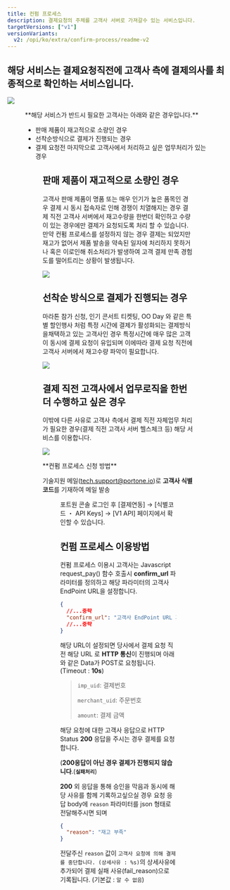 ```yaml
---
title: 컨펌 프로세스
description: 결제요청의 주체를 고객사 서버로 가져갈수 있는 서비스입니다.
targetVersions: ["v1"]
versionVariants:
  v2: /opi/ko/extra/confirm-process/readme-v2
---
```




## 해당 서비스는 결제요청직전에 고객사 측에 결제의사를 최종적으로 확인하는 서비스입니다.

![](</gitbook-assets/ko/image (259).png>)

<Figure src={ConfirmProcessImage} caption="컨펌 프로세스" />

<Hint style="info">
  **해당 서비스가 반드시 필요한 고객사는 아래와 같은 경우입니다.**

  - 판매 제품이 재고적으로 소량인 경우
  - 선착순방식으로 결제가 진행되는 경우
  - 결제 요청전 마지막으로 고객사에서 처리하고 싶은 업무처리가 있는 경우
</Hint>

<Figure src={ConfirmProcessCaseImage} caption="컨펌 프로세스" />

## 판매 제품이 재고적으로 소량인 경우

고객사 판매 제품이 명품 또는 매우 인기가 높은 품목인 경우 결제 시 동시 접속자로 인해 경쟁이
치열해지는 경우 결제 직전 고객사 서버에서 재고수량을 한번더 확인하고 수량이 있는 경우에만 결제가
요청되도록 처리 할 수 있습니다. 만약 컨펌 프로세스를 설정하지 않는 경우 결제는 되었지만 재고가
없어서 제품 발송을 약속된 일자에 처리하지 못하거나 혹은 이로인해 취소처리가 발생하여 고객 결제 만족
경험도를 떨어트리는 상황이 발생됩니다.

![](</gitbook-assets/ko/image (217).png>)

## 선착순 방식으로 결제가 진행되는 경우

마라톤 참가 신청, 인기 콘서트 티켓팅, OO Day 와 같은 특별 할인행사 처럼 특정 시간에 결제가
활성화되는 결제방식을채택하고 있는 고객사인 경우 특정시간에 매우 많은 고객이 동시에 결제 요청이
유입되며 이에따라 결제 요청 직전에 고객사 서버에서 재고수량 파악이 필요합니다.

![](</gitbook-assets/ko/image (164).png>)

## 결제 직전 고객사에서 업무로직을 한번 더 수행하고 싶은 경우

이밖에 다른 사유로 고객사 측에서 결제 직전 자체업무 처리가 필요한 경우(결제 직전 고객사 서버 헬스체크 등) 해당 서비스를 이용합니다.

![](</gitbook-assets/ko/image (262).png>)

<Hint style="info">
  **컨펌 프로세스 신청 방법**

  기술지원 메일([tech.support@portone.io](mailto:tech.support@portone.io))로 **고객사 식별코드**를 기재하여 메일 발송

  <Figure src={image1} caption="포트원 콘솔 내 고객사 식별코드 확인 예시" />

  포트원 콘솔 로그인 후 \[결제연동] → \[식별코드 ・ API Keys] → \[V1 API] 페이지에서 확인할 수 있습니다.
</Hint>

## 컨펌 프로세스 이용방법

컨펌 프로세스 이용시 고객사는 Javascript request\_pay() 함수 호출시 **confirm\_url** 파라미터를
정의하고 해당 파라미터의 고객사 EndPoint URL을 설정합니다.

```json title="JavaScript SDK"
{
  //...중략
  "confirm_url": "고객사 EndPoint URL 기재"
  //...중략
}
```

해당 URL이 설정되면 당사에서 결제 요청 직전 해당 URL 로 **HTTP 통신**이 진행되며 아래와 같은 Data가 POST로 요청됩니다. (Timeout : **10s**)

> `imp_uid`: 결제번호
>
> `merchant_uid`: 주문번호
>
> `amount`: 결제 금액

해당 요청에 대한 고객사 응답으로 HTTP Status **200** 응답을 주시는 경우 결제를 요청합니다.

(**200응답이 아닌 경우 결제가 진행되지 않습니다**.(**`실패처리`**)

**200** 외 응답을 통해 승인을 막음과 동시에 해당 사유를 함께 기록하고싶으실 경우 요청 응답 body에 `reason` 파라미터를 json 형태로 전달해주시면 되며

```json
{
  "reason": "재고 부족"
}
```

전달주신 `reason` 값이 `고객사 요청에 의해 결제를 중단합니다. (상세사유 : %s)`의 상세사유에 추가되어
결제 실패 사유(fail\_reason)으로 기록됩니다. (기본값 : `알 수 없음`)
